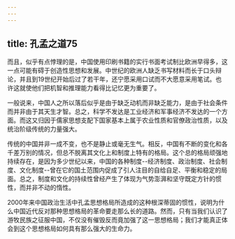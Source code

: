 ```yaml
---
---
---
```

title: 孔孟之道75
---



而且，似乎有点悖理的是，中国使用印刷书籍的实行书面考试制比欧洲早得多，这一点可能有碍于创造性思想和发展。中世纪的欧洲人缺乏书写材料而长于口头辩论，并且到19世纪开始后过了若干年，还宁愿采用口试而不大愿意采用笔试。也许这就使他们把机智和推理能力看得比记忆更为重要了。

一般说来，中国人之所以落后似乎是由于缺乏动机而非缺乏能力，是由于社会条件而并非由于其天生才智。总之，科学不发达是工业经济和军事经济不发达的一个方面。而这又归因于儒家思想支配下国家基本上属于农业性质和官僚政治性质，以及统治阶级传统的力量强大。

传统的中国并非一成不变，也不是静止或毫无生气。相反，中国有不断的变化和各千差万别的情况，但总不脱离其文化上和制度上特有的格局。这个总的格局顽强地持续存在，是因为多少世纪以来，中国的各种制度--经济制度、政治制度、社会制度、文化制度--曾在它的国土范围内促成了引人注目的自给自足、平衡和稳定的局面。总之，制度和文化的持续性曾经产生了体现为气势澎湃和坚守既定方针的惯性，而并非不动的惰性。

2000年来中国政治生活中孔孟思想格局所造成的这种根深蒂固的惯性，说明为什么中国近代反对那种思想格局的革命要走那么长的道路。然而，只有当我们认识了游牧民族之征服中国，不仅没有催毁反而竟加强了这一思想格局；我们才能真正体会到这个思想格局如何具有那么强大的生命力。